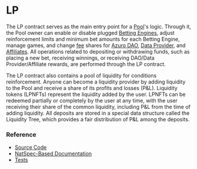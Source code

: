 # LP

The LP contract serves as the main entry point for a [Pool](/concepts/protocol/pools)'s logic. Through it, the Pool owner
can enable or disable plugged [Betting Engines](/concepts/protocol/betting-engines), adjust
reinforcement limits and minimum bet amounts for each Betting Engine, manage games, and
change [fee](/concepts/basic/fees-and-rewards) shares for [Azuro DAO](/concepts/governance/overview),
[Data Provider](/concepts/basic/data-providers), and [Affiliates](/concepts/basic/affiliates). All operations
related to depositing or withdrawing funds, such as placing a new bet, receiving winnings, or receiving
DAO/Data Provider/Affiliate rewards, are performed through the LP contract.

The LP contract also contains a pool of liquidity for conditions reinforcement. Anyone can become a liquidity provider
by adding liquidity to the Pool and receive a share of its profits and losses (P&L). Liquidity tokens (LPNFTs) represent
the liquidity added by the user. LPNFTs can be redeemed partially or completely by the user at any time, with the user
receiving their share of the common liquidity, including P&L from the time of adding liquidity. All deposits are stored
in a special data structure called the Liquidity Tree, which provides a fair distribution of P&L among the deposits.


### Reference

- [Source Code](https://github.com/Azuro-protocol/Azuro-v2-public/blob/main/contracts/LP.sol)
- [NatSpec-Based Documentation](https://azuro-protocol.github.io/Azuro-v2-public/#/contracts/LP.sol:LP)
- [Tests](https://github.com/Azuro-protocol/Azuro-v2-public/blob/main/test/liquidity-test.js)
